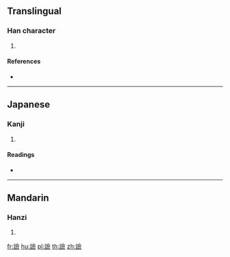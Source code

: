 {{character info/new}}
==Translingual==

===Han character===
{{Han char|rn=149|rad=言|as=13|sn=20|four=08686|canj=YROMO}}

# {{defn|Han|sort=言13}}

====References====
* {{Han ref|kx=1183.020|dkj=36005|dj=1645.260|hdz=64025.050|uh=8B63|ud=35683|bh=F4D2|bd=62674}}

----

==Japanese==

===Kanji===
{{ja-kanji|grade=|rs=言13}}

# {{defn|lang=ja|sort=言13}}

====Readings====
* {{ja-readings|on=[[せん]] (sen), [[けん]] (ken), [[げん]] (gen)|kun=[[とう]] (tou)|nanori=}}

----

==Mandarin==

===Hanzi===
{{cmn-hanzi|pin=[[qiān]] ([[qian1]])|wg=ch'ien<sup>1</sup>}}

# {{defn|lang=cmn|sort=言13}}

[[fr:譣]]
[[hu:譣]]
[[pl:譣]]
[[th:譣]]
[[zh:譣]]
